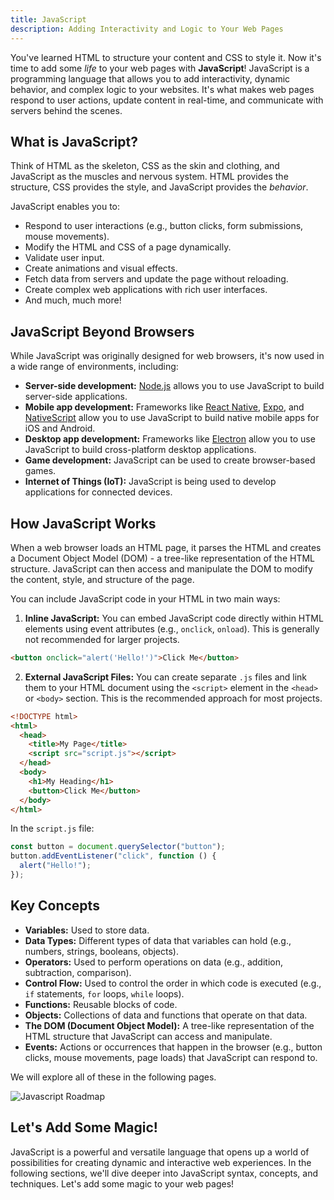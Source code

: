```yaml
---
title: JavaScript
description: Adding Interactivity and Logic to Your Web Pages
---
```


You've learned HTML to structure your content and CSS to style it.
Now it's time to add some _life_ to your web pages with **JavaScript**! JavaScript is a programming language that allows you to add interactivity, dynamic behavior, and complex logic to your websites.
It's what makes web pages respond to user actions, update content in real-time, and communicate with servers behind the scenes.

## What is JavaScript?

Think of HTML as the skeleton, CSS as the skin and clothing, and JavaScript as the muscles and nervous system.
HTML provides the structure, CSS provides the style, and JavaScript provides the _behavior_.

JavaScript enables you to:

- Respond to user interactions (e.g., button clicks, form submissions, mouse movements).
- Modify the HTML and CSS of a page dynamically.
- Validate user input.
- Create animations and visual effects.
- Fetch data from servers and update the page without reloading.
- Create complex web applications with rich user interfaces.
- And much, much more!

## JavaScript Beyond Browsers

While JavaScript was originally designed for web browsers, it's now used in a wide range of environments, including:

- **Server-side development:** [Node.js](https://nodejs.org/) allows you to use JavaScript to build server-side applications.
- **Mobile app development:** Frameworks like [React Native](https://reactnative.dev/), [Expo](https://expo.dev/), and [NativeScript](https://nativescript.org/) allow you to use JavaScript to build native mobile apps for iOS and Android.
- **Desktop app development:** Frameworks like [Electron](https://www.electronjs.org/) allow you to use JavaScript to build cross-platform desktop applications.
- **Game development:** JavaScript can be used to create browser-based games.
- **Internet of Things (IoT):** JavaScript is being used to develop applications for connected devices.

## How JavaScript Works

When a web browser loads an HTML page, it parses the HTML and creates a Document Object Model (DOM) - a tree-like representation of the HTML structure.
JavaScript can then access and manipulate the DOM to modify the content, style, and structure of the page.

You can include JavaScript code in your HTML in two main ways:

1.  **Inline JavaScript:** You can embed JavaScript code directly within HTML elements using event attributes (e.g., `onclick`, `onload`).
  This is generally not recommended for larger projects.

```html
<button onclick="alert('Hello!')">Click Me</button>
```

2.  **External JavaScript Files:** You can create separate `.js` files and link them to your HTML document using the `<script>` element in the `<head>` or `<body>` section.
  This is the recommended approach for most projects.

```html
<!DOCTYPE html>
<html>
  <head>
    <title>My Page</title>
    <script src="script.js"></script>
  </head>
  <body>
    <h1>My Heading</h1>
    <button>Click Me</button>
  </body>
</html>
```

In the `script.js` file:

```javascript
const button = document.querySelector("button");
button.addEventListener("click", function () {
  alert("Hello!");
});
```

## Key Concepts

- **Variables:** Used to store data.
- **Data Types:** Different types of data that variables can hold (e.g., numbers, strings, booleans, objects).
- **Operators:** Used to perform operations on data (e.g., addition, subtraction, comparison).
- **Control Flow:** Used to control the order in which code is executed (e.g., `if` statements, `for` loops, `while` loops).
- **Functions:** Reusable blocks of code.
- **Objects:** Collections of data and functions that operate on that data.
- **The DOM (Document Object Model):** A tree-like representation of the HTML structure that JavaScript can access and manipulate.
- **Events:** Actions or occurrences that happen in the browser (e.g., button clicks, mouse movements, page loads) that JavaScript can respond to.

We will explore all of these in the following pages.

![Javascript Roadmap](./roadmap.png)

## Let's Add Some Magic!

JavaScript is a powerful and versatile language that opens up a world of possibilities for creating dynamic and interactive web experiences.
In the following sections, we'll dive deeper into JavaScript syntax, concepts, and techniques.
Let's add some magic to your web pages!
